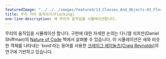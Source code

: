 ---
featuredImage: "../../../images/featured/13_Classes_And_Objects-03_Flocking-thumbnail.png"
title: 무리 지어 움직이기(Flocking)
one-line-description: 새 무리의 움직임을 시뮬레이션합니다.
---

무리의 움직임을 시뮬레이션 합니다.
구현에 대한 자세한 논의는 다니엘 쉬프만(Daniel Shiffman)의 
<a href="https://natureofcode.com/book/chapter-6-autonomous-agents/">Nature of Code</a> 책에서 살펴볼 수 있습니다.
이 시뮬레이션은 새와 비슷한 객체를 나타내는 'boid'라는 용어를 사용한 
<a href="http://www.red3d.com/cwr/">크레이그 레이놀즈(Craig Reynolds)</a>의 연구에 기반하고 있습니다.